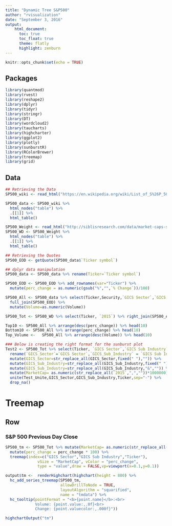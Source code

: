 ```yaml
---
title: "Dynamic Tree S&P500"
author: "rvisualization"
date: "September 3, 2016"
output: 
    html_document:
      toc: true
      toc_float: true
      theme: flatly
      highlight: zenburn
---
```


```r
knitr::opts_chunk$set(echo = TRUE)
```


## Packages
```r
library(quantmod)
library(rvest)
library(reshape2)
library(dplyr)
library(tidyr)
library(stringr)
library(DT)
library(wordcloud2)
library(taucharts)
library(highcharter)
library(ggplot2)
library(plotly)
library(sunburstR)
library(RColorBrewer)
library(treemap)
library(grid)
```



## Data
```r
## Retrieving the Data
SP500_wiki <- read_html("https://en.wikipedia.org/wiki/List_of_S%26P_500_companies")

SP500_data <- SP500_wiki %>%
  html_nodes("table") %>%
  .[[1]] %>%
  html_table()

SP500_Weight <- read_html("http://siblisresearch.com/data/market-caps-sp-100-us/")
SP500_WD <- SP500_Weight %>%
  html_nodes("table") %>%
  .[[1]] %>%
  html_table()
```


```r
## Retrieving the Quotes
SP500_EOD <- getQuote(SP500_data$`Ticker symbol`)
```


```r
## dplyr data manipulation 
SP500_data <- SP500_data %>% rename(Ticker=`Ticker symbol`) 

SP500_EOD <- SP500_EOD %>% add_rownames(var="Ticker") %>% 
  mutate(perc_change = as.numeric(gsub("%","",`% Change`))/100)

SP500_All <- SP500_data %>% select(Ticker,Security,`GICS Sector`,`GICS Sub Industry`) %>% 
  full_join(SP500_EOD) %>%
  mutate(Volume=as.numeric(Volume))

SP500_Tot <- SP500_WD %>% select(Ticker, `2015`) %>% right_join(SP500_All)

Top10 <- SP500_All %>% arrange(desc(perc_change)) %>% head(10)
Bottom10 <- SP500_All %>% arrange(perc_change) %>% head(10)
Top_Volume <-   SP500_All %>% arrange(desc(Volume)) %>% head(10)

### Below is creating the right format for the sunburst plot
Test2 <- SP500_Tot %>% select(Ticker, `GICS Sector`,`GICS Sub Industry`,`2015`) %>%
  rename(`GICS_Sector`=`GICS Sector`,`GICS_Sub_Industry` = `GICS Sub Industry`) %>% 
  mutate(GICS_Sector=str_replace_all(GICS_Sector,fixed(" "),"")) %>% 
  mutate(GICS_Sub_Industry=str_replace_all(GICS_Sub_Industry,fixed(" "),"")) %>%
  mutate(GICS_Sub_Industry=str_replace_all(GICS_Sub_Industry,"&","")) %>%
  mutate(MarketCap= as.numeric(str_replace_all(`2015`,",",""))*1000000) %>% 
  unite(Test_Unite,GICS_Sector,GICS_Sub_Industry,Ticker,sep="-") %>% 
  drop_na()
```




Treemap
==========================================================================

Row {data-height=800}
-----------------------------------------------------------------------

### S&P 500 Previous Day Close 

```r
SP500_tm <- SP500_Tot %>% mutate(MarketCap= as.numeric(str_replace_all(`2015`,",",""))*1000000) %>%
  mutate(perc_change = perc_change * 100) %>%
  treemap(index=c("GICS Sector","GICS Sub Industry","Ticker"),
              vSize = "MarketCap", vColor = "perc_change",
              type = "value",draw = FALSE,vp=viewport(x=0.1,y=0.1))
```

```r
output$tm <-  renderHighchart(highchart(height = 800) %>% 
  hc_add_series_treemap(SP500_tm,
                        allowDrillToNode = TRUE,
                        layoutAlgorithm = "squarified",
                        name = "tmdata") %>% 
  hc_tooltip(pointFormat = "<b>{point.name}</b>:<br>
             Volume: {point.value:,.0f}<br>
             Change: {point.valuecolor:,.000f}"))

highchartOutput("tm")
```


